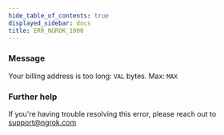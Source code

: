 ```yaml
---
hide_table_of_contents: true
displayed_sidebar: docs
title: ERR_NGROK_1000
---
```


### Message

Your billing address is too long: `VAL` bytes. Max: `MAX`

<ErrorDetails />

### Further help

If you're having trouble resolving this error, please reach out to [support@ngrok.com](mailto:support@ngrok.com?subject=Help%20with%20ERR_NGROK_1000)
